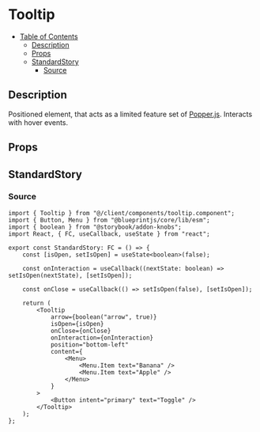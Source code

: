 
<Meta title="general/tooltip" component={Tooltip} />

# Tooltip

- [Table of Contents](#tooltip)
  * [Description](#description)
  * [Props](#props)
  * [StandardStory](#standardstory)
    + [Source](#source)

## Description
Positioned element, that acts as a limited feature set of [Popper.js](https://popper.js.org/).
Interacts with hover events.

## Props
<Props of={Tooltip} />

## StandardStory
<Preview>
	<Story name="standard">
		<StandardStory />
	</Story>
</Preview>

### Source
```tsx
import { Tooltip } from "@/client/components/tooltip.component";
import { Button, Menu } from "@blueprintjs/core/lib/esm";
import { boolean } from "@storybook/addon-knobs";
import React, { FC, useCallback, useState } from "react";

export const StandardStory: FC = () => {
	const [isOpen, setIsOpen] = useState<boolean>(false);

	const onInteraction = useCallback((nextState: boolean) => setIsOpen(nextState), [setIsOpen]);

	const onClose = useCallback(() => setIsOpen(false), [setIsOpen]);

	return (
		<Tooltip
			arrow={boolean("arrow", true)}
			isOpen={isOpen}
			onClose={onClose}
			onInteraction={onInteraction}
			position="bottom-left"
			content={
				<Menu>
					<Menu.Item text="Banana" />
					<Menu.Item text="Apple" />
				</Menu>
			}
		>
			<Button intent="primary" text="Toggle" />
		</Tooltip>
	);
};
```

